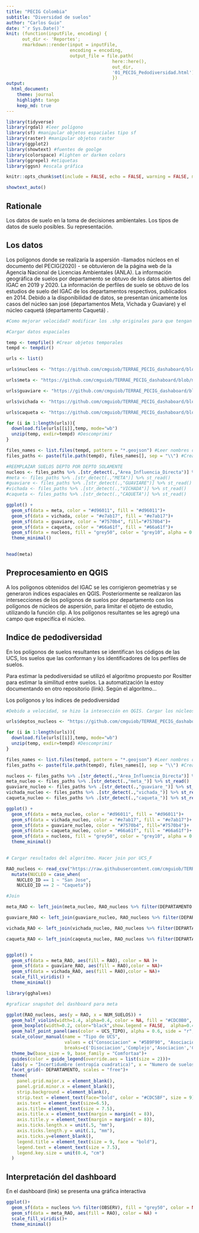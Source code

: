 ```yaml
---
title: "PECIG Colombia"
subtitle: "Diversidad de suelos"
author: "Carlos Guio"
date: "`r Sys.Date()`"
knit: (function(inputFile, encoding) { 
      out_dir <- 'Reportes';
      rmarkdown::render(input = inputFile,
                        encoding = encoding, 
                        output_file = file.path(
                                        here::here(), 
                                        out_dir, 
                                        '01_PECIG_Pedodiversidad.html'))
                                        })
output:
  html_document:
    theme: journal
    highlight: tango
    keep_md: true
---
```



```r

library(tidyverse)
library(rgdal) #leer polígono
library(sf) #manipular objetos espaciales tipo sf
library(raster) #manipular objetos raster
library(ggplot2)
library(showtext) #fuentes de goolge
library(colorspace) #lighten or darken colors
library(ggrepel) #etiquetas 
library(ggsn) #escala gráfica

knitr::opts_chunk$set(include = FALSE, echo = FALSE, warning = FALSE, message = FALSE, fig.align="center", fig.showtext = TRUE, fig.retina = 1, dpi = 300, out.width = "70%")

showtext_auto()

```

## Rationale

Los datos de suelo en la toma de decisiones ambientales. Los tipos de datos de suelo posibles. Su representación.

## Los datos

Los polígonos donde se realizaría la aspersión -llamados núcleos en el documento del PECIG(2020) - se obtuvieron de la página web de la Agencia Nacional de Licencias Ambientales (ANLA). La información geográfica de suelos por departamento se obtuvo de los datos abiertos del IGAC en 2019 y 2020. La información de perfiles de suelo se obtuvo de los estudios de suelo del IGAC de los departamentos respectivos, publicados en 2014. Debido a la disponibilidad de datos, se presentan únicamente los casos del núcleo san josé (departamentos Meta, Vichada y Guaviare) y el núcleo caquetá (departamento Caquetá) .


```r

#Como mejorar velocidad? modificar los .shp originales para que tengan tablas de atributos solo con los campos necesarios.

#Cargar datos espaciales

temp <- tempfile() #Crear objetos temporales
tempd <- tempdir()

urls <- list()

urls$nucleos <- "https://github.com/cmguiob/TERRAE_PECIG_dashaboard/blob/main/Datos_SIG/Area_Influencia_Directa_19022020.zip?raw=true"

urls$meta <- "https://github.com/cmguiob/TERRAE_PECIG_dashaboard/blob/main/Datos_SIG/IGAC_2020_META_SUELOS_1_100.zip?raw=true"

urls$guaviare <- "https://github.com/cmguiob/TERRAE_PECIG_dashaboard/blob/main/Datos_SIG/IGAC_2020_GUAVIARE_SUELOS_1_100.zip?raw=true"

urls$vichada <- "https://github.com/cmguiob/TERRAE_PECIG_dashaboard/blob/main/Datos_SIG/IGAC_2019_VICHADA_SUELOS_1_100.zip?raw=true"

urls$caqueta <- "https://github.com/cmguiob/TERRAE_PECIG_dashaboard/blob/main/Datos_SIG/IGAC_2020_CAQUETA_SUELOS_1_100.zip?raw=true"

for (i in 1:length(urls)){
  download.file(urls[[i]],temp, mode="wb")
  unzip(temp, exdir=tempd) #Descomprimir
}

files_names <- list.files(tempd, pattern = "*.geojson") #Leer nombres de archivos
files_paths <- paste(file.path(tempd), files_names[], sep = "\\") #Crear rutas

#REEMPLAZAR SUELOS DEPTO POR DEPTO SOLAMENTE
nucleos <- files_paths %>% .[str_detect(.,"Area_Influencia_Directa")] %>% st_read()
#meta <- files_paths %>% .[str_detect(.,"META")] %>% st_read()
#guaviare <- files_paths %>% .[str_detect(.,"GUAVIARE")] %>% st_read()
#vichada <- files_paths %>% .[str_detect(.,"VICHADA")] %>% st_read()
#caqueta <- files_paths %>% .[str_detect(.,"CAQUETA")] %>% st_read()

ggplot() + 
  geom_sf(data = meta, color = "#d96011", fill = "#d96011")+
  geom_sf(data = vichada, color = "#e7ab17", fill = "#e7ab17")+
  geom_sf(data = guaviare, color = "#7570b4", fill="#7570b4")+
  geom_sf(data = caqueta, color = "#66a61f", fill = "#66a61f")+
  geom_sf(data = nucleos, fill = "grey50", color = "grey10", alpha = 0.5)+
  theme_minimal()
  

head(meta)


```

## Preprocesamiento en QGIS

A los polígonos obtenidos del IGAC se les corrigieron geometrías y se generaron índices espaciales en QGIS. Posteriormente se realizaron las intersecciones de los polígonos de suelos por departamento con los polígonos de núcleos de aspersión, para limitar el objeto de estudio, utilizando la función clip. A los polígonos resultantes se les agregó una campo que especifíca el núcleo.


## Indice de pedodiversidad

En los polígonos de suelos resultantes se identifican los códigos de las UCS, los suelos que las conforman y los identificadores de los perfiles de suelos. 

Para estimar la pedodiversidad se utilizó el algoritmo propuesto por Rositter para estimar la similitud entre suelos. La automatización la estoy documentando en otro repositorio (link). Según el algorítmo...

Los polígonos y los índices de pedodiversidad

```r

#Debido a velocidad, se hizo la intesección en QGIS. Cargar los núcleos

urls$deptos_nucleos <- "https://github.com/cmguiob/TERRAE_PECIG_dashaboard/blob/main/Datos_SIG/Suelos_Departamentos_Nucleos_1_2.zip?raw=true"

for (i in 1:length(urls)){
  download.file(urls[[i]],temp, mode="wb")
  unzip(temp, exdir=tempd) #Descomprimir
}

files_names <- list.files(tempd, pattern = "*.geojson") #Leer nombres de archivos
files_paths <- paste(file.path(tempd), files_names[], sep = "\\") #Crear rutas

nucleos <- files_paths %>% .[str_detect(.,"Area_Influencia_Directa")] %>% st_read()
meta_nucleo <- files_paths %>% .[str_detect(.,"meta_")] %>% st_read()
guaviare_nucleo <- files_paths %>% .[str_detect(.,"guaviare_")] %>% st_read()
vichada_nucleo <- files_paths %>% .[str_detect(.,"vichada_")] %>% st_read()
caqueta_nucleo <- files_paths %>% .[str_detect(.,"caqueta_")] %>% st_read()

ggplot() + 
  geom_sf(data = meta_nucleo, color = "#d96011", fill = "#d96011")+
  geom_sf(data = vichada_nucleo, color = "#e7ab17", fill = "#e7ab17")+
  geom_sf(data = guaviare_nucleo, color = "#7570b4", fill="#7570b4")+
  geom_sf(data = caqueta_nucleo, color = "#66a61f", fill = "#66a61f")+
  geom_sf(data = nucleos, fill = "grey50", color = "grey10", alpha = 0.7)+
  theme_minimal()
  

# Cargar resultados del algoritmo. Hacer join por UCS_F

RAO_nucleos <- read_csv("https://raw.githubusercontent.com/cmguiob/TERRAE_PECIG_dashaboard/main/Resultados/Pedodiversidad_RAO_nucleos_1_2.csv") %>%
  mutate(NUCLEO = case_when(
    NUCLEO_ID == 1 ~ "San Jose",
    NUCLEO_ID == 2 ~ "Caqueta"))

#Join

meta_RAO <- left_join(meta_nucleo, RAO_nucleos %>% filter(DEPARTAMENTO == "Meta"), by = c("UCS_F", "DEPARTAMENTO"))

guaviare_RAO <- left_join(guaviare_nucleo, RAO_nucleos %>% filter(DEPARTAMENTO == "Guaviare"), by = c("UCS_F", "DEPARTAMENTO"))

vichada_RAO <- left_join(vichada_nucleo, RAO_nucleos %>% filter(DEPARTAMENTO == "Vichada"), by = c("UCS_F", "DEPARTAMENTO"))

caqueta_RAO <- left_join(caqeuta_nucleo, RAO_nucleos %>% filter(DEPARTAMENTO == "Caqueta"), by = c("UCS_F", "DEPARTAMENTO"))


ggplot() +
  geom_sf(data = meta_RAO, aes(fill = RAO), color = NA )+
  geom_sf(data = guaviare_RAO, aes(fill = RAO),color = NA)+
  geom_sf(data = vichada_RAO, aes(fill = RAO),color = NA)+
  scale_fill_viridis() + 
  theme_minimal()

```

```r

library(gghalves)

#graficar snapshot del dashboard para meta

ggplot(RAO_nucleos, aes(y = RAO, x = NUM_SUELOS)) +
  geom_half_violin(width=1.4, alpha=0.4, color = NA, fill = "#CDC0B0", trim = FALSE, side = "l")+
  geom_boxplot(width=0.2, color="black",show.legend = FALSE,  alpha=0.4, lwd=0.2, outlier.size = 0.001)+
  geom_half_point_panel(aes(color = UCS_TIPO), alpha = 0.6, side = "r", range_scale = 0.1, size = 0.4, transformation = position_jitter())+
  scale_colour_manual(name = "Tipo de UCS", 
                      values = c("Consociacion" = "#5B9F90", "Asociacion" = "#B6B800","Complejo" = "#F0C73B",  "Disociacion" = "#E96149"),
                      breaks=c('Disociacion','Complejo','Asociacion','Consociacion'))+
  theme_bw(base_size = 9, base_family = "Comfortaa")+
  guides(color = guide_legend(override.aes = list(size = 2)))+
  labs(y = "Incertidumbre (entropía cuadratica)", x = "Numero de suelos reportados por UCS")+
  facet_grid(~ DEPARTAMENTO, scales = "free")+
  theme(
    panel.grid.major.x = element_blank(),
    panel.grid.minor.x = element_blank(),
    strip.background = element_blank(),
    strip.text = element_text(face="bold", color = "#CDC5BF", size = 9),
    axis.text = element_text(size=6.5),
    axis.title= element_text(size = 7.5),
    axis.title.x = element_text(margin = margin(t = 8)),
    axis.title.y = element_text(margin = margin(r = 8)),
    axis.ticks.length.x = unit(.5, "mm"),
    axis.ticks.length.y = unit(.1, "mm"),
    axis.ticks.y=element_blank(),
    legend.title = element_text(size = 9, face = "bold"),
    legend.text = element_text(size = 7.5),
    legend.key.size = unit(0.4, "cm")
  )

```


## Interpretación del dashboard

En el dashboard (link) se presenta una gráfica interactiva 

```r

ggplot()+
  geom_sf(data = nucleos %>% filter(OBSERV), fill = "grey50", color = NA, alpha = 0.5) +
  geom_sf(data = meta_RAO, aes(fill = RAO), color = NA) +
  scale_fill_viridis()+
  theme_minimal()

```

